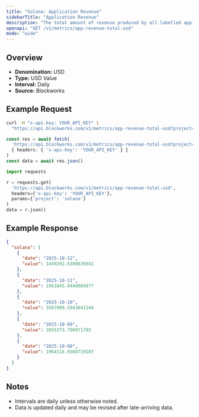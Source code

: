 ```yaml
---
title: "Solana: Application Revenue"
sidebarTitle: "Application Revenue"
description: "The total amount of revenue produced by all labelled applications during the specified time period for given blockchain."
openapi: "GET /v1/metrics/app-revenue-total-usd"
mode: "wide"
---
```


## Overview

- **Denomination:** USD
- **Type:** USD Value
- **Interval:** Daily
- **Source:** Blockworks

## Example Request

<CodeGroup>

```bash cURL
curl -H "x-api-key: YOUR_API_KEY" \
  "https://api.blockworks.com/v1/metrics/app-revenue-total-usd?project=solana"
```

```typescript TypeScript
const res = await fetch(
  'https://api.blockworks.com/v1/metrics/app-revenue-total-usd?project=solana',
  { headers: { 'x-api-key': 'YOUR_API_KEY' } }
)
const data = await res.json()
```

```python Python
import requests

r = requests.get(
  'https://api.blockworks.com/v1/metrics/app-revenue-total-usd',
  headers={'x-api-key': 'YOUR_API_KEY'},
  params={'project': 'solana'}
)
data = r.json()
```

</CodeGroup>

## Example Response

```json
{
  "solana": [
    {
      "date": "2025-10-12",
      "value": 1449292.6300836941
    },
    {
      "date": "2025-10-11",
      "value": 1961843.0440069477
    },
    {
      "date": "2025-10-10",
      "value": 3567909.5943041244
    },
    {
      "date": "2025-10-09",
      "value": 2655373.790971785
    },
    {
      "date": "2025-10-08",
      "value": 1964114.9360719107
    }
  ]
}
```

## Notes
- Intervals are daily unless otherwise noted.
- Data is updated daily and may be revised after late-arriving data.